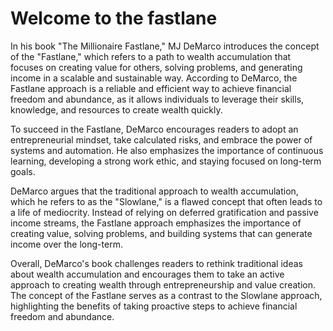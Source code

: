# Welcome to the fastlane

In his book "The Millionaire Fastlane," MJ DeMarco introduces the concept of the "Fastlane," which refers to a path to wealth accumulation that focuses on creating value for others, solving problems, and generating income in a scalable and sustainable way. According to DeMarco, the Fastlane approach is a reliable and efficient way to achieve financial freedom and abundance, as it allows individuals to leverage their skills, knowledge, and resources to create wealth quickly.

To succeed in the Fastlane, DeMarco encourages readers to adopt an entrepreneurial mindset, take calculated risks, and embrace the power of systems and automation. He also emphasizes the importance of continuous learning, developing a strong work ethic, and staying focused on long-term goals.

DeMarco argues that the traditional approach to wealth accumulation, which he refers to as the "Slowlane," is a flawed concept that often leads to a life of mediocrity. Instead of relying on deferred gratification and passive income streams, the Fastlane approach emphasizes the importance of creating value, solving problems, and building systems that can generate income over the long-term.

Overall, DeMarco's book challenges readers to rethink traditional ideas about wealth accumulation and encourages them to take an active approach to creating wealth through entrepreneurship and value creation. The concept of the Fastlane serves as a contrast to the Slowlane approach, highlighting the benefits of taking proactive steps to achieve financial freedom and abundance.